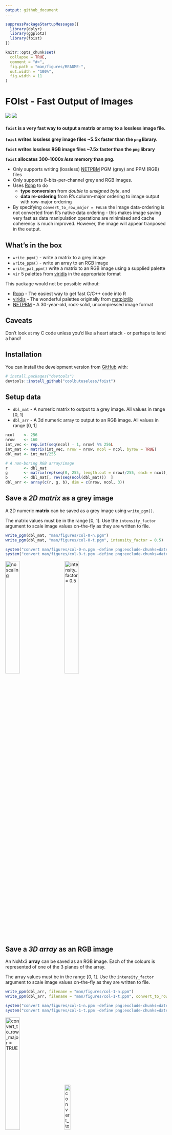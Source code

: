 ```yaml
---
output: github_document
---
```


<!-- README.md is generated from README.Rmd. Please edit that file -->

```r
suppressPackageStartupMessages({
  library(dplyr)
  library(ggplot2)
  library(foist)
})

knitr::opts_chunk$set(
  collapse = TRUE,
  comment = "#>",
  fig.path = "man/figures/README-",
  out.width = "100%",
  fig.width = 11
)
```
# FOIst - Fast Output of Images

<!-- badges: start -->
![](https://img.shields.io/badge/version-0.1.0-blue.svg)
![](https://img.shields.io/badge/Rcpp-Awesome!-green.svg)
<!-- badges: end -->


#### `foist` is a very fast way to output a matrix or array to a lossless image file.

**`foist` writes lossless grey image files ~5.5x faster than the `png` library.**

**`foist` writes lossless RGB image files ~7.5x faster than the `png` library**

**`foist` allocates 300-1000x *less* memory than png.**

* Only supports writing (lossless) [NETPBM](http://netpbm.sourceforge.net/)  PGM (grey) and PPM (RGB) files
* Only supports 8-bits-per-channel grey and RGB images.
* Uses [Rcpp](https://cran.r-project.org/package=Rcpp) to do 
    * **type conversion** from *double* to *unsigned byte*, and 
    * **data re-ordering** from R's column-major ordering to image output with row-major ordering
* By specifying `convert_to_row_major = FALSE` the image data-ordering is not converted
  from R's native data ordering - this makes image saving very fast as data manipulation
  operations are minimised and cache coherency is much improved.  However, the
  image will appear tranposed in the output.



## What's in the box

* `write_pgm()` - write a matrix to a grey image
* `write_ppm()` - write an array to an RGB image
* `write_pal_ppm()` write a matrix to an RGB image using a supplied palette
* `vir` 5 palettes from [viridis](https://cran.r-project.org/package=viridis) in the appropriate format

This package would not be possible without:

* [Rcpp](https://cran.r-project.org/package=Rcpp) - The easiest way to get fast C/C++ code into R
* [viridis](https://cran.r-project.org/package=viridis) - The wonderful palettes originally from [matplotlib](http://matplotlib.org)
* [NETPBM](http://netpbm.sourceforge.net) - A 30-year-old, rock-solid, uncompressed image format


## Caveats

Don't look at my C code unless you'd like a heart attack - or perhaps to lend a hand!

## Installation

You can install the development version from [GitHub](https://github.com/coolbutuseless/foist) with:

``` r
# install.packages("devtools")
devtools::install_github("coolbutuseless/foist")
```

## Setup data

* `dbl_mat` - A numeric matrix to output to a grey image. All values in range [0, 1]
* `dbl_arr` - A 3d numeric array to output to an RGB image. All values in range [0, 1]

```r
ncol    <- 256
nrow    <- 160
int_vec <- rep.int(seq(ncol) - 1, nrow) %% 256L
int_mat <- matrix(int_vec, nrow = nrow, ncol = ncol, byrow = TRUE)
dbl_mat <- int_mat/255

# A non-boring RGB array/image
r       <- dbl_mat
g       <- matrix(rep(seq(0, 255, length.out = nrow)/255, each = ncol), nrow, ncol, byrow = TRUE)
b       <- dbl_mat[, rev(seq(ncol(dbl_mat)))  ]
dbl_arr <- array(c(r, g, b), dim = c(nrow, ncol, 3))
```


## Save a *2D matrix* as a grey image

A 2D numeric **matrix** can be saved as a grey image using `write_pgm()`.

The matrix values must be in the range [0, 1]. Use the `intensity_factor` argument to 
scale image values on-the-fly as they are written to file.

```r
write_pgm(dbl_mat, "man/figures/col-0-n.pgm")
write_pgm(dbl_mat, "man/figures/col-0-t.pgm", intensity_factor = 0.5)
```

```r
system("convert man/figures/col-0-n.pgm -define png:exclude-chunks=date,time man/figures/col-convert-0-n.png")
system("convert man/figures/col-0-t.pgm -define png:exclude-chunks=date,time man/figures/col-convert-0-t.png")
```


<div>
  <img src = "man/figures/col-convert-0-n.png"  width = "30%" title = "no scaling">
  <img src = "man/figures/col-convert-0-t.png"  width = "30%" title = "intensity_factor = 0.5" style = "margin-left: 30px;">
</div>


## Save a *3D array* as an RGB image 

An NxMx3 **array** can be saved as an RGB image. Each of the colours is represented
of one of the 3 planes of the array.

The array values must be in the range [0, 1]. Use the `intensity_factor` argument to 
scale image values on-the-fly as they are written to file.

```r
write_ppm(dbl_arr, filename = "man/figures/col-1-n.ppm")
write_ppm(dbl_arr, filename = "man/figures/col-1-t.ppm", convert_to_row_major = FALSE)
```

```r
system("convert man/figures/col-1-n.ppm -define png:exclude-chunks=date,time man/figures/col-convert-1-n.png")
system("convert man/figures/col-1-t.ppm -define png:exclude-chunks=date,time man/figures/col-convert-1-t.png")
```


<div>
  <img src = "man/figures/col-convert-1-n.png"  width = "30%" title = "convert_to_row_major = TRUE">
  <img src = "man/figures/col-convert-1-t.png"  width = "19%" title = "convert_to_row_major = FALSE" style = "margin-left: 30px;">
</div>


## Save a *matrix* to an RGB image using a palette lookup

Using `write_pal_ppm()`, `foist` can write a grey image as an RGB image by using 
each grey pixel value to lookup an RGB colour in a given palette.

A palette must be an integer matrix with dimensions 256 x 3 and values in the
range [0, 255].

The matrix values must be in the range [0, 1]. Use the `intensity_factor` argument to 
scale image values on-the-fly as they are written to file.

`foist` includes the 5 palettes from [viridis](https://cran.r-project.org/package=viridis) as `vir$magma` etc.

```r
foist::write_pgm    (dbl_mat,                           "man/figures/col-0.pgm")
foist::write_pal_ppm(dbl_mat, pal = foist::vir$magma  , "man/figures/col-3.ppm")
foist::write_pal_ppm(dbl_mat, pal = foist::vir$inferno, "man/figures/col-4.ppm")
foist::write_pal_ppm(dbl_mat, pal = foist::vir$plasma , "man/figures/col-5.ppm")
foist::write_pal_ppm(dbl_mat, pal = foist::vir$viridis, "man/figures/col-6.ppm")
foist::write_pal_ppm(dbl_mat, pal = foist::vir$cividis, "man/figures/col-7.ppm")
```

```r
system("convert man/figures/col-3.ppm -define png:exclude-chunks=date,time man/figures/col-convert-3.png")
system("convert man/figures/col-4.ppm -define png:exclude-chunks=date,time man/figures/col-convert-4.png")
system("convert man/figures/col-5.ppm -define png:exclude-chunks=date,time man/figures/col-convert-5.png")
system("convert man/figures/col-6.ppm -define png:exclude-chunks=date,time man/figures/col-convert-6.png")
system("convert man/figures/col-7.ppm -define png:exclude-chunks=date,time man/figures/col-convert-7.png")
```

<div>
  <img src = "man/figures/col-convert-0.png" width = "30%" title = "grey">
  <img src = "man/figures/col-convert-3.png" width = "30%" title = "magma">
  <img src = "man/figures/col-convert-4.png" width = "30%" title = "inferno">
  <img src = "man/figures/col-convert-5.png" width = "30%" title = "plasma">
  <img src = "man/figures/col-convert-6.png" width = "30%" title = "viridis">
  <img src = "man/figures/col-convert-7.png" width = "30%" title = "cividis">
</div>







```r
ncol    <- 1024
nrow    <- 640
int_vec <- rep.int(seq(ncol) - 1, nrow) %% 256L
int_mat <- matrix(int_vec, nrow = nrow, ncol = ncol, byrow = TRUE)
dbl_mat <- int_mat/255

r       <- dbl_mat
g       <- matrix(rep(seq(0, 255, length.out = nrow)/255, each = ncol), nrow, ncol, byrow = TRUE)
b       <- dbl_mat[, rev(seq(ncol(dbl_mat)))  ]

dbl_arr <- array(c(r, g, b), dim = c(nrow, ncol, 3))
```




## Benchmark: Saving a matrix as a grey image


The following benchmark compares:

* `foist::write_pgm()` in both row-major and column-major ordering
    * by **not** converting to row-major ordering the data is written in  the same order it 
      is stored in R.  By minimizing this data manipulation some significant 
      speedups are achieved.
* `png::writePNG()`
* `jpeg::writeJPEG()` - I'm not actually interested in lossy output, 
  but it is interesting to note just how fast the jpeg library is.


```r
tmp <- tempfile()

res <- bench::mark(
  `foist::write_pgm()`             = foist::write_pgm(dbl_mat, tmp),
  `foist::write_pgm(column-major)` = foist::write_pgm(dbl_mat, tmp, convert_to_row_major = FALSE),
  `png::writePNG()`                = png::writePNG   (dbl_mat, tmp),
  `jpeg::writeJPEG`                = jpeg::writeJPEG (dbl_mat, tmp),
  min_time = 2, check = FALSE
)
```


```r
res %>%
  select(expression, min, mean, median, `itr/sec`, mem_alloc) %>%
  mutate(`itr/sec` = round(`itr/sec`)) %>%
  knitr::kable(caption = "Benchmark results")

plot(res) + 
  theme_bw(15) + 
  theme(legend.position = 'bottom') + 
  labs(title = 'Saving a 1024x640 grey image', y = '') 
```




## Benchmark: Saving an array as an RGB image

The following benchmark compares:

* `foist::write_ppm()` in both row-major and column-major ordering
    * by **not** converting to row-major ordering the data is written in  the same order it 
      is stored in R.  By minimizing this data manipulation some significant 
      speedups are achieved.
* `png::writePNG()`
* `jpeg::writeJPEG()` - I'm not actually interested in lossy output, 
  but it is interesting to note just how fast the jpeg library is.




```r
tmp <- tempfile()

res <- bench::mark(
  `foist::write_ppm()`             = foist::write_ppm(dbl_arr, tmp),
  `foist::write_ppm(column-major)` = foist::write_ppm(dbl_arr, tmp, convert_to_row_major = FALSE),
  `png::writePNG()`                = png::writePNG   (dbl_arr, tmp),
  `jpeg::writeJPEG`                = jpeg::writeJPEG (dbl_arr, tmp),
  min_time = 2, check = FALSE
)
```


```r
res %>%
  select(expression, min, mean, median, `itr/sec`, mem_alloc) %>%
  mutate(`itr/sec` = round(`itr/sec`)) %>%
  knitr::kable(caption = "Benchmark results")

plot(res) + 
  theme_bw(15) + 
  theme(legend.position = 'bottom') + 
  labs(title = 'Saving a 1024x640 RGB image', y = '')
```

















